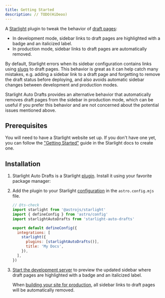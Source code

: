 ```yaml
---
title: Getting Started
description: // TODO(HiDeoo)
---
```


A [Starlight](https://starlight.astro.build) plugin to tweak the behavior of [draft pages](https://starlight.astro.build/reference/frontmatter/#draft):

- In development mode, sidebar links to draft pages are highlighted with a badge and an italicized label.
- In production mode, sidebar links to draft pages are automatically removed.

By default, Starlight errors when its sidebar configuration contains links using [slugs](https://starlight.astro.build/guides/sidebar/#internal-links) to draft pages.
This behavior is great as it can help catch many mistakes, e.g. adding a sidebar link to a draft page and forgetting to remove the draft status before deploying, and also avoids automatic sidebar changes between development and production modes.

Starlight Auto Drafts provides an alternative behavior that automatically removes draft pages from the sidebar in production mode, which can be useful if you prefer this behavior and are not concerned about the potential issues mentioned above.

## Prerequisites

You will need to have a Starlight website set up.
If you don't have one yet, you can follow the ["Getting Started"](https://starlight.astro.build/getting-started/) guide in the Starlight docs to create one.

## Installation


<Steps>

1. Starlight Auto Drafts is a Starlight [plugin](https://starlight.astro.build/reference/plugins/). Install it using your favorite package manager:

   <PackageManagers pkg="starlight-auto-drafts" />

2. Add the plugin to your Starlight [configuration](https://starlight.astro.build/reference/configuration/#plugins) in the `astro.config.mjs` file.

   ```js title="astro.config.mjs" ins={4,9}
   // @ts-check
   import starlight from '@astrojs/starlight'
   import { defineConfig } from 'astro/config'
   import starlightAutoDrafts from 'starlight-auto-drafts'

   export default defineConfig({
     integrations: [
       starlight({
         plugins: [starlightAutoDrafts()],
         title: 'My Docs',
       }),
     ],
   })
   ```

3. [Start the development server](https://starlight.astro.build/getting-started/#start-the-development-server) to preview the updated sidebar where draft pages are highlighted with a badge and an italicized label.

   When [building your site for production](https://docs.astro.build/en/reference/cli-reference/#astro-build), all sidebar links to draft pages will be automatically removed.

</Steps>
